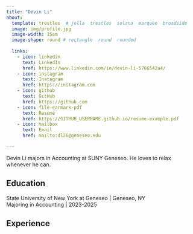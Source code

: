 ```yaml
---
title: "Devin Li"
about:
  template: trestles  # jolla  trestles  solana  marquee  broadside
  image: img/profile.jpg
  image-width: 15em
  image-shape: round # rectangle  round  rounded
  
  links:
    - icon: linkedin
      text: LinkedIn
      href: https://www.linkedin.com/in/devin-li-5766542a4/
    - icon: instagram
      text: Instagram
      href: https://instagram.com
    - icon: github
      text: GitHub
      href: https://github.com
    - icon: file-earmark-pdf
      text: Resumé
      href: https://GITHUB_USERNAME.github.io/resume-example.pdf
    - icon: mailbox
      text: Email
      href: mailto:dl26@geneseo.edu

---
```



Devin Li majors in Accounting at SUNY Geneseo. He loves to relax whenever he
can.

## Education

State University of New York at Geneseo | Geneseo, NY <br>
Majoring in Accounting | 2023-2025 <br>

## Experience




